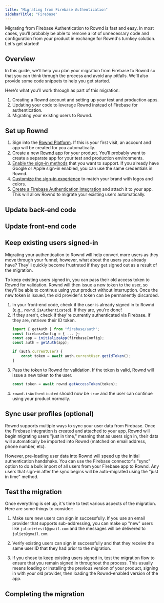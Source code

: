 ```yaml
---
title: "Migrating from Firebase Authentication"
sidebarTitle: "Firebase"
---
```

Migrating from Firebase Authentication to Rownd is fast and easy. In most cases, you'll probably be able to remove a lot of unnecessary code and configuration from your product in exchange for Rownd's turnkey solution. Let's get started!

## Overview
<!-- Outline the basic steps required for migrating to Rownd and call out any "gotchas" -->
In this guide, we'll help you plan your migration from Firebase to Rownd so that you can think through the process and avoid any pitfalls. We'll also provide some code snippets to help you get started.

Here's what you'll work through as part of this migration:
1. Creating a Rownd account and setting up your test and production apps.
2. Updating your code to leverage Rownd instead of Firebase for authentication.
3. Migrating your existing users to Rownd.

## Set up Rownd
<!-- Create a Rownd app, enable matching sign-in methods, set up an integration (if applicable) -->
1. Sign into the [Rownd Platform](https://app.rownd.io). If this is your first visit, an account and app will be created for you automatically.
2. Create a new [Rownd app](/configuration/applications#create-a-new-application) for your product. You'll probably want to create a separate app for your test and production environments.
3. [Enable the sign-in methods](/configuration/authentication-methods) that you want to support. If you already have Google or Apple sign-in enabled, you can use the same credentials in Rownd.
4. [Customize the sign-in experience](/configuration/authentication-methods) to match your brand with logos and colors.
5. [Create a Firebase Authentication integration](/configuration/integrations/firebase/authentication) and attach it to your app. This will allow Rownd to migrate your existing users automatically.

## Update back-end code
<!-- remove old provider code, install Rownd SDK, add Rownd code-->

## Update front-end code
<!-- Remove old provider SDKs, remove old provider code, install Rownd SDK, add Rownd code-->

## Keep existing users signed-in
<!-- Describe how to use an existing token from the old provider to sign into Rownd -->
Migrating your authentication to Rownd will help convert more users as they move through your funnel; however, what about the users you already have? They'll quickly become frustrated if they get signed out as a result of the migration.

To keep existing users signed in, you can pass their old access token to Rownd for validation. Rownd will then issue a new token to the user, so they'll be able to continue using your product without interruption. Once the new token is issued, the old provider's token can be permanently discarded.

1. In your front-end code, check if the user is already signed in to Rownd (e.g., `rownd.isAuthenticated`). If they are, you're done!
2. If they aren't, check if they're currently authenticated via Firebase. If they are, retrieve their ID token.
    ```typescript
    import { getAuth } from "firebase/auth";
    const firebaseConfig = { ... };
    const app = initializeApp(firebaseConfig);
    const auth = getAuth(app);

    if (auth.currentUser) {
        const token = await auth.currentUser.getIdToken();
    }
    ```
3. Pass the token to Rownd for validation. If the token is valid, Rownd will issue a new token to the user.
    ```typescript
    const token = await rownd.getAccessToken(token);
    ```
4. `rownd.isAuthenticated` should now be `true` and the user can continue using your product normally.

## Sync user profiles (optional)
<!--  Steps to migrate users to keep IDs stable, leveraging an integration if possible, otherwise CSV/JSON export and import w/ sample scripts, etc -->
Rownd supports multiple ways to sync your user data from Firebase. Once the Firebase integration is created and attached to your app, Rownd will begin migrating users "just in time," meaning that as users sign in, their data will automatically be imported into Rownd (matched on email address, phone number, etc).

However, pre-loading user data into Rownd will speed up the initial authentication handshake. You can use the Firebase connector's "sync" option to do a bulk import of all users from your Firebase app to Rownd. Any users that sign-in after the sync begins will be auto-migrated using the "just in time" method.

## Test the migration
<!-- Make sure everything works -->
Once everything is set up, it's time to test various aspects of the migration. Here are some things to consider:

1. Make sure new users can sign in successfully. If you use an email provider that supports sub-addressing, you can make up "new" users like `juliet+test1@gmail.com` and the messages will be delivered to `juliet@gmail.com`.

2. Verify existing users can sign in successfully and that they receive the same user ID that they had prior to the migration.

3. If you chose to keep existing users signed in, test the migration flow to ensure that you remain signed in throughout the process. This usually means loading or installing the previous version of your product, signing in with your old provider, then loading the Rownd-enabled version of the app.

## Completing the migration
<!-- Any last steps to wrap things up.  -->
